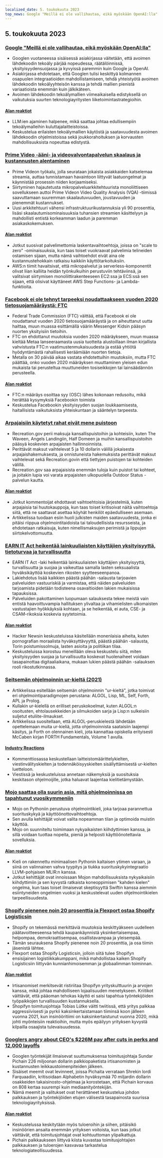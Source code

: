 ```yaml
---
localized_date: 5. toukokuuta 2023
top_news: Google "Meillä ei ole vallihautaa, eikä myöskään OpenAI:lla"
---
```




<CallToAction />

<Steps>

## 5. toukokuuta 2023

### [Google "Meillä ei ole vallihautaa, eikä myöskään OpenAI:lla"](https://www.semianalysis.com/p/google-we-have-no-moat-and-neither)

- Googlen vuotaneessa sisäisessä asiakirjassa väitetään, että avoimen lähdekoodin tekoäly pärjää nopeudessa, räätälöinnissä, yksityisyydensuojassa ja kyvyissä paremmin kuin Google ja OpenAI.
- Asiakirjassa ehdotetaan, että Googlen tulisi keskittyä kolmannen osapuolen integraatioiden mahdollistamiseen, tehdä yhteistyötä avoimen lähdekoodin tekoälyyhteisön kanssa ja tehdä mallien pienistä variaatioista enemmän kuin jälkikäteen.
- Avoimen lähdekoodin tekoälymallien viimeaikaisella edistyksellä on vaikutuksia suurten teknologiayritysten liiketoimintastrategioihin.

#### [Alan reaktiot](http://news.ycombinator.com/item?id=35813322)

- LLM:ien ajaminen halpenee, mikä saattaa johtaa edullisempiin tekoälymalleihin kuluttajalaitteistoissa.
- Keskustelua erilaisten tekoälymallien käytöstä ja saatavuudesta avoimen lähdekoodin ohjelmistoissa sekä joukkorahoituksen ja korvausten mahdollisuuksista nopeuttaa edistystä.

### [Prime Video -ääni- ja videovalvontapalvelun skaalaus ja kustannusten alentaminen](https://www.primevideotech.com/video-streaming/scaling-up-the-prime-video-audio-video-monitoring-service-and-reducing-costs-by-90)

- Prime Videon työkalu, jolla seurataan jokaista asiakkaiden katselemaa streamia, auttaa tunnistamaan havaintoon liittyvät laatuongelmat ja käynnistää prosessin niiden korjaamiseksi.
- Siirtyminen hajautetusta mikropalveluarkkitehtuurista monoliittiseen sovellukseen auttoi Prime Videon Video Quality Analysis (VQA) -tiimissä saavuttamaan suuremman skaalautuvuuden, joustavuuden ja pienemmät kustannukset.
- Uusi arkkitehtuuri vähensi infrastruktuurikustannuksia yli 90 prosenttia, lisäsi skaalautumisominaisuuksia tuhansien streamien käsittelyyn ja mahdollisti entistä korkeamman laadun ja paremman asiakaskokemuksen.

#### [Alan reaktiot](http://news.ycombinator.com/item?id=35811741)

- Jotkut suosivat palvelimettomia laskentavaihtoehtoja, joissa on "scale to zero" -ominaisuuksia, kun taas toiset vuokraavat palvelimia telineiden ostamisen sijaan, mutta nämä vaihtoehdot eivät aina ole kustannustehokkain ratkaisu kaikkiin käyttötarkoituksiin.
- AWS:n tiimit havaitsivat, että mikropalvelut ja serverless-komponentit olivat liian kalliita heidän työnkulkuihin perustuviin tehtäviinsä, ja valitsivat siirtymisen monoliittirakenteeseen EC2:ssa ja ECS:ssä sen sijaan, että olisivat käyttäneet AWS Step Functions- ja Lambda-funktioita.

### [Facebook ei ole tehnyt tarpeeksi noudattaakseen vuoden 2020 tietosuojamääräystä: FTC](https://arstechnica.com/tech-policy/2023/05/ftc-says-facebook-violated-privacy-order-proposes-ban-on-monetizing-youth-data/)

- Federal Trade Commission (FTC) väittää, että Facebook ei ole noudattanut vuoden 2020 tietosuojamääräystä ja on aiheuttanut uutta haittaa, muun muassa esittämällä väärin Messenger Kidsin pääsyn nuorten yksityisiin tietoihin.
- FTC on ehdottanut muutoksia vuoden 2020 määräykseen, muun muassa kieltää Metaa lanseeraamasta uusia tuotteita alustoillaan ilman kirjallista vahvistusta FTC:n vaatimustenmukaisuudesta ja estää yhtiötä hyödyntämästä rahallisesti keräämiään nuorten tietoja.
- Metalla on 30 päivää aikaa vastata ehdotettuihin muutoksiin, mutta FTC päättää, onko vuoden 2020 määräyksen muuttaminen yleisen edun mukaista tai perusteltua muuttuneiden tosiseikkojen tai lainsäädännön perusteella.

#### [Alan reaktiot](http://news.ycombinator.com/item?id=35814081)

- FTC:n määräys osoittaa syy (OSC) lähes kokonaan redusoitu, mikä herättää kysymyksiä Facebookin toimista
- Keskustelua Facebookin yksityisyyden suojan loukkaamisesta, haitallisista vaikutuksista yhteiskuntaan ja sääntelyn tarpeesta.

### [Arpajaisiin käytetyt rahat eivät mene puistoon](https://outdoorstatus.com/articles/recreation-gov-lottery-fees/)

- Recreation.gov perii maksuja kansallispuistoihin ja kohteisiin, kuten The Waveen, Angels Landingiin, Half Domeen ja muihin kansallispuistoihin pääsyä koskevien arpajaisten hallinnoinnista.
- Perittävät maksut vaihtelevat 5 ja 10 dollarin välillä jokaisesta arpajaishakemuksesta, ja onnistuneista hakemuksista perittävät maksut vaihtelevat sekä Recreation.govin että tiettyjen puistojen tai kohteiden välillä.
- Recreation.gov saa arpajaisista enemmän tuloja kuin puistot tai kohteet, ja joitakin lupia voi varata arpajaisten ulkopuolella Outdoor Status -palvelun kautta.

#### [Alan reaktiot](http://news.ycombinator.com/item?id=35809570)

- Jotkut kommentoijat ehdottavat vaihtoehtoisia järjestelmiä, kuten arpajaisia tai huutokauppoja, kun taas toiset kritisoivat näitä vaihtoehtoja siitä, että ne saattavat asettaa köyhät henkilöt epäedulliseen asemaan.
- Artikkelissa tuodaan esiin huoli julkisten maiden saatavuudesta, jonka ei pitäisi riippua ohjelmointitaidoista tai taloudellisista resursseista, ja ehdotetaan ratkaisuja, kuten nimellismaksujen perimistä ja lippujen siirtokelvottomuutta.

### [EARN IT Act heikentää lainkuuliaisten käyttäjien yksityisyyttä, tietoturvaa ja turvallisuutta](https://techfreedom.org/earn-it-act-remains-a-threat-to-liberty-security-safety-of-children/)

- EARN IT Act -laki heikentää lainkuuliaisten käyttäjien yksityisyyttä, turvallisuutta ja suojaa ja vaikeuttaa samalla lasten seksuaalista hyväksikäyttöä koskevien rikosten syytteeseenpanoa.
- Lakiehdotus lisää kaikkien päästä päähän -salausta tarjoavien palveluiden vastuuriskiä ja varmistaa, että näiden palveluiden tarjoamista pidetään todisteena osavaltioiden lakien mukaisissa tapauksissa.
- Palveluiden pakottaminen luopumaan salauksesta tekee meistä vain entistä haavoittuvampia hallituksen ylivaltaa ja vihamielisten ulkomaisten vastustajien hyökkäyksiä kohtaan, ja se heikentää, ei auta, CSE- ja CSAM-rikoksia koskevia syytetoimia.

#### [Alan reaktiot](http://news.ycombinator.com/item?id=35814113)

- Hacker Newsin keskusteluissa käsitellään monenlaisia aiheita, kuten pornografian moraalista hyväksyttävyyttä, päästä päähän -salausta, Torin poistumissolmuja, lasten asioita ja politiikan tilaa.
- Keskusteluissa korostuu meneillään oleva keskustelu siitä, miten yksityisyyden suojaa ja turvallisuutta koskevat huolenaiheet voidaan tasapainottaa digitaaliaikana, mukaan lukien päästä päähän -salauksen rooli rikostutkinnassa.

### [Seitsemän ohjelmoinnin ur-kieltä (2021)](https://madhadron.com/programming/seven_ur_languages.html)

- Artikkelissa esitellään seitsemän ohjelmoinnin "ur-kieltä", jotka toimivat eri ohjelmointiparadigmojen perustana: ALGOL, Lisp, ML, Self, Forth, APL ja Prolog.
- Kullakin ur-kielellä on erilliset peruskokoelmat, kuten ALGOL:n osoitusten, ehtolausekkeiden ja silmukoiden sarja ja Lisp:n sulkeisiin suljetut etuliite-ilmaukset.
- Artikkelissa suositellaan, että ALGOL-peruskielestä lähdetään opettelemaan muita ur-kieliä, jotta ohjelmoinnista saataisiin laajempi käsitys, ja Forth on olennainen kieli, jota kannattaa opiskella erityisesti McCaben kirjan FORTH Fundamentals, Volume 1 avulla.

#### [Industry Reactions](http://news.ycombinator.com/item?id=35813496)

- Kommenttiosassa keskustellaan laitteistomäärittelykielten, viestinvälityskielten ja todennäköisyyskielten sisällyttämisestä ur-kielten luetteloon.
- Viestissä ja keskusteluissa annetaan näkemyksiä ja suosituksia keskitason ohjelmoijille, jotka haluavat laajentaa kielitietämystään.

### [Mojo saattaa olla suurin asia, mitä ohjelmoinnissa on tapahtunut vuosikymmeniin](https://www.fast.ai/posts/2023-05-03-mojo-launch.html)

- Mojo on Pythoniin perustuva ohjelmointikieli, joka tarjoaa parannettua suorituskykyä ja käyttöönottovaihtoehtoja.
- Sen avulla kehittäjät voivat valita nopeamman tilan ja optimoida muistin käyttöä.
- Mojo on suunniteltu toimimaan nykyaikaisten kiihdyttimien kanssa, ja sillä voidaan tuottaa nopeita, pieniä ja helposti käyttöönotettavia sovelluksia.

#### [Alan reaktiot](http://news.ycombinator.com/item?id=35809658)

- Kieli on rakennettu minimaalisen Pythonin kaltaisen ytimen varaan, ja siinä on valinnainen vahva tyypitys ja tiukka suorituskykyintegraatio LLVM-pohjaisen MLIR:n kanssa.
- Jotkut kehittäjät ovat innoissaan Mojon mahdollisuuksista nykyaikaisiin kiihdyttimiin ja sen kyvystä ratkaista koneoppimisen "kahden kielen" ongelma, kun taas toiset ilmaisevat skeptisyyttä Swiftin kanssa aiemmin esiintyneiden ongelmien vuoksi ja keskustelevat uuden ohjelmointikielen tarpeellisuudesta.

### [Shopify pienenee noin 20 prosenttia ja Flexport ostaa Shopify Logisticsin](https://news.shopify.com/important-team-and-business-changes)

- Shopify on tekemässä merkittäviä muutoksia keskittyäkseen uudelleen päätavoitteeseensa tehdä kaupankäynnistä yksinkertaisempaa, helpompaa, demokraattisempaa, osallistavampaa ja yleisempää.
- Tämän seurauksena Shopify pienenee noin 20 prosenttia, ja osa tiimin jäsenistä lähtee.
- Flexport ostaa Shopify Logisticsin, jolloin siitä tulee Shopifyn ensisijainen logistiikkakumppani, mikä mahdollistaa kaiken Shopify Logisticsiin liittyvän kunnianhimoisemman ja globaalimman toiminnan.

#### [Alan reaktiot](http://news.ycombinator.com/item?id=35813763)

- Irtisanomiset merkitsevät ristiriitaa Shopifyn yrityskulttuurin ja arvojen kanssa, mikä johtaa mahdolliseen lojaalisuuden menetykseen. Kriitikot väittävät, että pääoman tehokas käyttö ei saisi tapahtua työntekijöiden työpaikkojen turvallisuuden kustannuksella.
- Shopifyn toimitusjohtaja Tobias Lütke väitti twiitissä, että yritys palkkaa aggressiivisesti ja pyrkii kaksinkertaistamaan tiiminsä koon jälleen vuonna 2021, kun insinööritiimi on kaksinkertaistunut vuonna 2020, mikä johti myönteisiin reaktioihin, mutta myös epäilyyn yrityksen kyvystä kilpailla osaajista tulevaisuudessa.

### [Googlers angry about CEO's $226M pay after cuts in perks and 12,000 layoffs](https://arstechnica.com/tech-policy/2023/05/googlers-angry-about-ceos-226m-pay-after-cuts-in-perks-and-12000-layoffs/)

- Googlen työntekijät ilmaisevat suuttumuksensa toimitusjohtaja Sundar Pichain 226 miljoonan dollarin palkkiopaketista irtisanomisten ja kustannusten leikkaustoimenpiteiden jälkeen.
- Sisäiset meemit ovat levinneet, joissa Pichaita verrataan Shrekin lordi Farquaadiin, kritisoidaan Alphabetin hyväksymää 70 miljardin dollarin osakkeiden takaisinosto-ohjelmaa ja korostetaan, että Pichain korvaus on 808 kertaa suurempi kuin mediaanityöntekijän.
- Nämä meemit ja valitukset ovat herättäneet keskustelua johdon palkkauksen ja työntekijöiden etujen välisestä tasapainosta suurissa teknologiayrityksissä.

#### [Alan reaktiot](http://news.ycombinator.com/item?id=35821927)

- Keskustelussa keskitytään myös tuloeroihin ja siihen, pitäisikö insinöörien ansaita enemmän yrityksen voitoista, kun taas jotkut väittävät, että toimitusjohtajat ovat kohtuuttoman ylipalkattuja.
- Pichain palkkaukseen liittyvä kiista kuvastaa toimitusjohtajien palkkauksen ja tuloerojen kasvavaa tarkastelua teknologiateollisuudessa.

</Steps>
